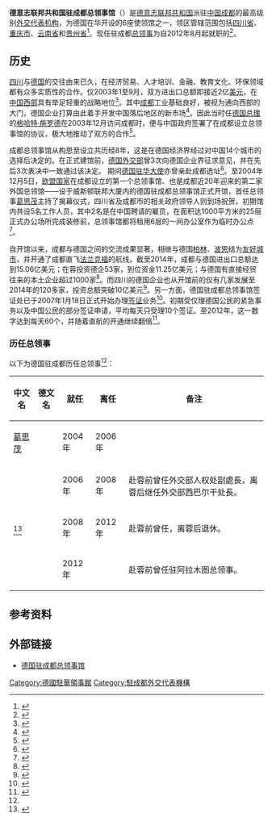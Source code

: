 {{noteTA
|G1=地名
}}
{{Infobox diplomatic mission
| name= 德国驻成都总领事馆<br><small>{{lang|de|Deutsches Generalkonsulat Chengdu}}</small>
| image=
| caption=
| width=
| open = 2004年12月5日
| address = 人民南路4段19号<br>威斯顿联邦大厦25层
| location= {{CHN}}[[成都|成都]]
| consul_general= {{link-de|安介儒|Gerold Amelung}}<small>（2012－）</small>
| department={{flagicon image|Flag of Germany (state).svg}} [[德國外交部|德國外交部]]
}}
'''德意志联邦共和国驻成都总领事馆'''（{{lang-de|'''Generalkonsulat der Bundesrepublik Deutschland in Chengdu'''}}）是[[德意志联邦共和国|德意志联邦共和国]]派驻[[中国|中国]][[成都|成都]]的最高级别[[外交代表机构|外交代表机构]]，为德国在华开设的6座使领馆之一，领区管辖范围包括[[四川省|四川省]]、[[重庆市|重庆市]]、[[云南省|云南省]]和[[贵州省|贵州省]]<ref name="总领事">{{cite web|url=http://www.cdfao.gov.cn/detail.asp?ID=412|title=德国驻成都总领事馆|publisher=成都市人民政府外事侨务办公室|date=2012-10-12|accessdate=2015-03-23|deadurl=yes|archiveurl=https://web.archive.org/web/20150402120148/http://www.cdfao.gov.cn/detail.asp?ID=412|archivedate=2015-04-02}}</ref>。现任驻成都[[总领事|总领事]]为自2012年8月起就职的{{link-de|安介儒|Gerold Amelung}}<ref>{{cite web|url=http://www.china.diplo.de/Vertretung/china/zh/200-chengdu/gk/lebenslauf-s.html|title=安介儒总领事简历|publisher=德意志联邦共和国驻中华人民共和国使领馆|accessdate=2015-03-23|deadurl=yes|archiveurl=https://web.archive.org/web/20150402113714/http://www.china.diplo.de/Vertretung/china/zh/200-chengdu/gk/lebenslauf-s.html|archivedate=2015-04-02|df=}}</ref>。

==历史==
[[四川|四川]]与[[德国|德国]]的交往由来已久，在经济贸易、人才培训、金融、教育文化、环保领域都有众多实质性的合作。仅2003年1至9月，双方进出口总额即接近2亿[[美元|美元]]，在[[中国西部|中国西部]]具有举足轻重的战略地位<ref>{{cite web|url=http://news.sohu.com/2003/12/04/07/news216460762.shtml|title=德国总理来四川访问 将在成都设总领事馆|publisher=搜狐|date=2003-12-04|accessdate=2015-03-23|archive-date=2015-04-02|archive-url=https://web.archive.org/web/20150402175738/http://news.sohu.com/2003/12/04/07/news216460762.shtml|dead-url=no}}</ref>。其中[[成都|成都]]工业基础良好，被视为通向西部的大门，德国企业打算由此着手开发中国落后地区的新市场<ref>{{cite web|url=http://news.sina.com.cn/w/2003-12-02/08291233773s.shtml|title=施罗德访华 还将参观广州和成都|publisher=新浪|date=2003-12-02|accessdate=2015-03-23|archive-date=2015-04-02|archive-url=https://web.archive.org/web/20150402164303/http://news.sina.com.cn/w/2003-12-02/08291233773s.shtml|dead-url=no}}</ref>。因此当时任[[德国总理|德国总理]]的[[格哈特·施罗德|格哈特·施罗德]]在2003年12月访问成都时，便与中国政府签署了在成都设立总领事馆的协议，极大地推动了双方的合作<ref>{{cite web|url=http://news.dayoo.com/china/gb/content/2004-02/24/content_1426669.htm|title=德国驻四川总领事馆计划2004年10月开馆|publisher=大洋网|date=2004-02-24|accessdate=2015-03-23|deadurl=yes|archiveurl=https://web.archive.org/web/20150402121416/http://news.dayoo.com/china/gb/content/2004-02/24/content_1426669.htm|archivedate=2015-04-02}}</ref>。

成都总领事馆从构思至设立共历经8年，这是在德国经济界经过对中国14个城市的选择后决定的。在正式建馆前，[[德国外交部|德国外交部]]曾3次向德国企业界征求意见，并在先后3次表决中一致通过该决定。 期间[[德国驻华大使列表|德国驻华大使]]{{Link-de|薄德磊|Joachim Broudré-Gröger}}亦曾亲赴成都选址<ref>{{cite web|url=http://sichuan.scol.com.cn/cdzh/20040224/200422440300.htm|title=德驻华大使抵蓉笑谈选址“绝对内幕”|publisher=四川在线|date=2004-02-24|accessdate=2015-03-24|archive-date=2015-04-02|archive-url=https://web.archive.org/web/20150402133039/http://sichuan.scol.com.cn/cdzh/20040224/200422440300.htm|dead-url=no}}</ref>。至2004年12月5日，[[歐盟成員國|欧盟国家]]在成都设立的第一个总领事馆、也是成都近20年迎来的第二家外国总领馆——设于威斯顿联邦大厦内的德国驻成都总领事馆正式开馆，首任总领事[[葛思茂|葛思茂]]主持了揭幕仪式，四川省及成都市的相关政府领导人则到场祝贺。初期馆内共设5名工作人员，其中2名是在中国聘请的雇员，在面积达1000平方米的25层正式办公场所完成装修前，总领事馆都将租用6层的一间办公室作为临时办公点<ref>{{cite web|url=http://sichuan.scol.com.cn/cddt/20041206/200412633201.htm|title=德国驻成都总领事馆开馆|publisher=四川在线|date=2004-12-06|accessdate=2015-03-23|archive-date=2019-06-26|archive-url=https://web.archive.org/web/20190626121056/https://sichuan.scol.com.cn/cddt/20041206/200412633201.htm}}</ref>。

自开馆以来，成都与德国之间的交流成果显著，相继与德国[[柏林|柏林]]、[[波恩|波恩]]结为[[友好城市|友好城市]]，并开通了成都直飞[[法兰克福|法兰克福]]的航线。截至2014年，成都与德国进出口总额达到15.06亿美元；在蓉投资德企53家，到位资金11.25亿美元；与德国有直接经贸往来的本土企业超过1000家<ref>{{cite web|url=http://www.cdfao.gov.cn/detail.asp?ID=5890|title=门生出席德国驻成都总领馆统一日招待会|publisher=成都市人民政府外事侨务办公室|date=2014-10-10|accessdate=2015-03-23|deadurl=yes|archiveurl=https://web.archive.org/web/20150402154156/http://www.cdfao.gov.cn/detail.asp?ID=5890|archivedate=2015-04-02}}</ref>。而四川的德国企业也从开馆前的仅有几家发展至2014年的120多家，投资总额突破10亿美元<ref>{{cite web|url=http://politics.scdaily.cn/szyw/content/2014-02/21/content_6949794.htm?node=3605|title=德国驻成都总领事馆开馆十周年 德企在川投资突破10亿美元|publisher=四川日报网|date=2014-02-21|accessdate=2015-03-23|archive-date=2015-04-02|archive-url=https://web.archive.org/web/20150402141953/http://politics.scdaily.cn/szyw/content/2014-02/21/content_6949794.htm?node=3605|dead-url=no}}</ref>。另一方面，德国驻成都总领事馆签证处已于2007年1月18日正式开始办理[[签证|签证]]业务<ref>{{cite web|url=http://www.sc.xinhuanet.com/content/2007-01/16/content_9051786.htm|title=德国驻成都总领事馆18日正式办签证|publisher=新华网|date=2007-01-16|accessdate=2015-03-23|deadurl=yes|archiveurl=https://web.archive.org/web/20150924094733/http://www.sc.xinhuanet.com/content/2007-01/16/content_9051786.htm|archivedate=2015-09-24}}</ref>。初期受仅理德国公民的紧急事务以及中国公民的部分签证申请，平均每天只受理10个签证。至2012年，这一数字达到每天60个，并随着直航的开通继续翻倍<ref>{{cite web|url=http://sichuan.scol.com.cn/dwzw/content/2013-10/27/content_6284746.htm?node=968|title=德国驻蓉副总领事马晏子：我的很多同事都申请调到成都|publisher=四川在线|date=2013-10-27|accessdate=2015-03-23|archive-date=2015-04-02|archive-url=https://web.archive.org/web/20150402133550/http://sichuan.scol.com.cn/dwzw/content/2013-10/27/content_6284746.htm?node=968|dead-url=no}}</ref>。

===历任总领事===
以下为德国驻成都历任总领事<ref name="总领事"/>：
{| class="wikitable" 
|- 
! 中文名
! 德文名
! 就任
! 离任
! 备注
|-
| [[葛思茂|葛思茂]] || {{lang|de|Thomas Norbert Gerberich}} || 2004年 || 2006年 || 
|-
| {{link-de|施密慈|Jutta Schmitz}} || {{lang|de|Jutta Schmitz}} || 2006年 || 2008年|| 赴蓉前曾任外交部人权处副處長，离蓉后继任外交部西巴尔干处長。
|-
| {{link-de|孟瀚思|Hans Mondorf}}<ref>{{Cite web |title=德意志联邦共和国驻成都总领事馆 |publisher=[[中华人民共和国外交部|中华人民共和国外交部]] |url=https://www.mfa.gov.cn/chn/pds/gjhdq/gj/yz/1206_7/1206x1/ggzwwjjgxx/t576776.htm |archiveurl=https://archive.today/20220104103421/https://www.mfa.gov.cn/chn/pds/gjhdq/gj/yz/1206_7/1206x1/ggzwwjjgxx/t576776.htm |date=2009-08-03 |archivedate=2022-01-04 |accessdate=2022-01-04 }}</ref> || {{lang|de|Hans Mondorf}} || 2008年 || 2012年 || 赴蓉前曾任{{link-de|德国驻土库曼斯坦大使列表|Liste der deutschen Botschafter in Turkmenistan|驻土库曼斯坦大使}}，离蓉后退休。
|-
| {{link-de|安介儒|Gerold Amelung}} || {{lang|de|Gerold Amelung}} || 2012年 ||  || 赴蓉前曾任驻阿拉木图总领事。
|}

==参考资料==
{{portal box|國際關係|德國|四川}}
{{reflist}}

==外部链接==
* [https://web.archive.org/web/20141206054343/http://www.china.diplo.de/Vertretung/china/zh/200-chengdu/0-chengdu.html 德国驻成都总领事馆]

{{駐中華人民共和國外交機構}}
{{德國駐外機構}}
{{中德关系}}

[[Category:德國駐華領事館|Category:德國駐華領事館]]
[[Category:駐成都外交代表機構|Category:駐成都外交代表機構]]